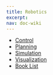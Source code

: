 ```yaml
---
title: Robotics
excerpt: 
nav: doc-wiki
---
```


- [Control](/docs/control)
- [Planning](/docs/planning)
- [Simulation](/docs/simulation)
- [Visualization](/docs/visual)
- [Book List](/docs/refbook)
